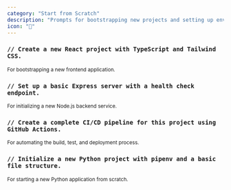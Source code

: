 ```yaml
---
category: "Start from Scratch"
description: "Prompts for bootstrapping new projects and setting up environments."
icon: "🚀"
---
```


### `// Create a new React project with TypeScript and Tailwind CSS.`
<sub>For bootstrapping a new frontend application.</sub>

### `// Set up a basic Express server with a health check endpoint.`
<sub>For initializing a new Node.js backend service.</sub>

### `// Create a complete CI/CD pipeline for this project using GitHub Actions.`
<sub>For automating the build, test, and deployment process.</sub>

### `// Initialize a new Python project with pipenv and a basic file structure.`
<sub>For starting a new Python application from scratch.</sub>

